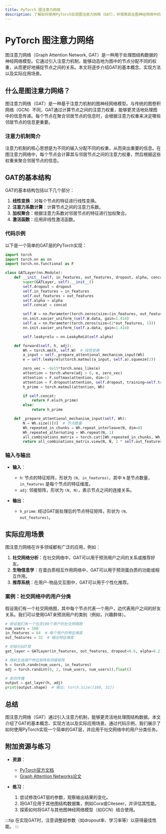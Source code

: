 ```yaml
---
title: PyTorch 图注意力网络
description: 了解如何使用PyTorch实现图注意力网络（GAT），并探索其在图神经网络中的应用。
---
```


# PyTorch 图注意力网络

图注意力网络（Graph Attention Network, GAT）是一种用于处理图结构数据的神经网络模型。它通过引入注意力机制，能够动态地为图中的节点分配不同的权重，从而更好地捕捉节点之间的关系。本文将逐步介绍GAT的基本概念、实现方法以及实际应用场景。

## 什么是图注意力网络？

图注意力网络（GAT）是一种基于注意力机制的图神经网络模型。与传统的图卷积网络（GCN）不同，GAT通过计算节点之间的注意力权重，能够更灵活地处理图中的信息传递。每个节点在聚合邻居节点的信息时，会根据注意力权重来决定哪些邻居节点的信息更重要。

### 注意力机制简介

注意力机制的核心思想是为不同的输入分配不同的权重，从而突出重要的信息。在图注意力网络中，每个节点会计算其与邻居节点之间的注意力权重，然后根据这些权重来聚合邻居节点的信息。

## GAT的基本结构

GAT的基本结构包括以下几个部分：

1. **线性变换**：对每个节点的特征进行线性变换。
2. **注意力系数计算**：计算节点之间的注意力系数。
3. **加权聚合**：根据注意力系数对邻居节点的特征进行加权聚合。
4. **激活函数**：应用非线性激活函数。

### 代码示例

以下是一个简单的GAT层的PyTorch实现：

```python
import torch
import torch.nn as nn
import torch.nn.functional as F

class GATLayer(nn.Module):
    def __init__(self, in_features, out_features, dropout, alpha, concat=True):
        super(GATLayer, self).__init__()
        self.dropout = dropout
        self.in_features = in_features
        self.out_features = out_features
        self.alpha = alpha
        self.concat = concat

        self.W = nn.Parameter(torch.zeros(size=(in_features, out_features)))
        nn.init.xavier_uniform_(self.W.data, gain=1.414)
        self.a = nn.Parameter(torch.zeros(size=(2*out_features, 1)))
        nn.init.xavier_uniform_(self.a.data, gain=1.414)

        self.leakyrelu = nn.LeakyReLU(self.alpha)

    def forward(self, h, adj):
        Wh = torch.mm(h, self.W)  # 线性变换
        a_input = self._prepare_attentional_mechanism_input(Wh)
        e = self.leakyrelu(torch.matmul(a_input, self.a).squeeze(2))

        zero_vec = -9e15*torch.ones_like(e)
        attention = torch.where(adj > 0, e, zero_vec)
        attention = F.softmax(attention, dim=1)
        attention = F.dropout(attention, self.dropout, training=self.training)
        h_prime = torch.matmul(attention, Wh)

        if self.concat:
            return F.elu(h_prime)
        else:
            return h_prime

    def _prepare_attentional_mechanism_input(self, Wh):
        N = Wh.size()[0]  # 节点数量
        Wh_repeated_in_chunks = Wh.repeat_interleave(N, dim=0)
        Wh_repeated_alternating = Wh.repeat(N, 1)
        all_combinations_matrix = torch.cat([Wh_repeated_in_chunks, Wh_repeated_alternating], dim=1)
        return all_combinations_matrix.view(N, N, 2 * self.out_features)
```

### 输入与输出

- **输入**：
  - `h`: 节点的特征矩阵，形状为 `(N, in_features)`，其中 `N` 是节点数量，`in_features` 是每个节点的特征维度。
  - `adj`: 邻接矩阵，形状为 `(N, N)`，表示节点之间的连接关系。

- **输出**：
  - `h_prime`: 经过GAT层处理后的节点特征矩阵，形状为 `(N, out_features)`。

## 实际应用场景

图注意力网络在许多领域都有广泛的应用，例如：

1. **社交网络分析**：在社交网络中，GAT可以用于预测用户之间的关系或推荐好友。
2. **生物信息学**：在蛋白质相互作用网络中，GAT可以用于预测蛋白质的功能或相互作用。
3. **推荐系统**：在用户-物品交互图中，GAT可以用于个性化推荐。

### 案例：社交网络中的用户分类

假设我们有一个社交网络图，其中每个节点代表一个用户，边代表用户之间的好友关系。我们可以使用GAT来预测用户的类别（例如，兴趣群体）。

```python
# 假设我们有一个包含100个用户的社交网络图
num_users = 100
in_features = 64  # 每个用户的特征维度
out_features = 32  # 输出特征维度

# 初始化GAT层
gat_layer = GATLayer(in_features, out_features, dropout=0.6, alpha=0.2)

# 随机生成用户特征矩阵和邻接矩阵
h = torch.randn(num_users, in_features)
adj = torch.randint(0, 2, (num_users, num_users)).float()

# 前向传播
output = gat_layer(h, adj)
print(output.shape)  # 输出: torch.Size([100, 32])
```

## 总结

图注意力网络（GAT）通过引入注意力机制，能够更灵活地处理图结构数据。本文介绍了GAT的基本概念、实现方法以及实际应用场景。通过代码示例，我们展示了如何使用PyTorch实现一个简单的GAT层，并应用于社交网络中的用户分类任务。

## 附加资源与练习

- **资源**：
  - [PyTorch官方文档](https://pytorch.org/docs/stable/index.html)
  - [Graph Attention Networks论文](https://arxiv.org/abs/1710.10903)

- **练习**：
  1. 尝试修改GAT层的参数，观察输出结果的变化。
  2. 将GAT应用于其他图结构数据集，例如Cora或Citeseer，并评估其性能。
  3. 探索如何将GAT与其他图神经网络模型（如GCN）结合使用。

:::tip
在实现GAT时，注意调整超参数（如dropout率、学习率等）以获得最佳性能。
:::